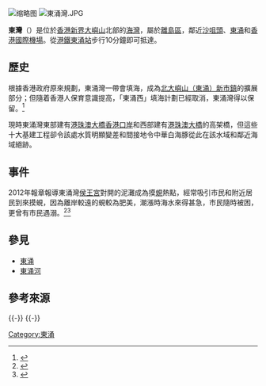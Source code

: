 [[File:東涌灣2022.jpg|缩略图]]
[[File:東涌灣.JPG|thumb]]

'''東{{ruby|涌|-{zh-tw:ㄔㄨㄥ; zh-cn:chong; zh-hk:chung1}-}}灣'''（{{lang-en|Tung Chung Bay}}）是位於[[香港|香港]][[新界|新界]][[大嶼山|大嶼山]]北部的[[海灣|海灣]]，屬於[[離島區|離島區]]，鄰近[[沙咀頭|沙咀頭]]、[[東涌_(香港)|東涌]]和[[香港國際機場|香港國際機場]]。從[[港鐵|港鐵]][[東涌站_(東涌綫)|東涌站]]步行10分鐘即可抵達。

== 歷史 ==
根據香港政府原來規劃，東涌灣一帶會填海，成為[[北大嶼山新市鎮|北大嶼山（東涌）新市鎮]]的擴展部分；但隨着香港人保育意識提高，「東涌西」填海計劃已經取消，東涌灣得以保留。<ref>{{Cite web|title=東涌西棄填海 建宅減5,000 - 香港文匯報|url=http://paper.wenweipo.com/2014/08/16/YO1408160010.htm|access-date=2021-05-06|work=paper.wenweipo.com|archive-date=2014-08-20|archive-url=https://web.archive.org/web/20140820102435/http://paper.wenweipo.com/2014/08/16/YO1408160010.htm|dead-url=no}}</ref>

現時東涌灣東部建有[[港珠澳大橋香港口岸|港珠澳大橋香港口岸]]和西部建有[[港珠澳大橋|港珠澳大橋]]的高架橋，但這些十大基建工程卻令該處水質明顯變差和間接地令中華白海豚從此在該水域和鄰近海域絕跡。

== 事件 ==
2012年報章報導東涌灣[[東涌侯王古廟|侯王宮]]對開的泥灘成為摸[[蜆|蜆]]熱點，經常吸引市民和附近居民到來摸蜆，因為離岸較遠的蜆較為肥美，潮漲時海水來得甚急，市民隨時被困，更曾有市民遇溺。<ref>{{cite news|url=http://hk.apple.nextmedia.com/news/art/20120623/16452694|title=東涌灣奪命泥灘　水越深蜆越肥 五日賺一萬　摸蜆搵命博|date=2012-06-23|work=蘋果日報|accessdate=2012-09-16|quote=|archive-date=2016-03-04|archive-url=https://web.archive.org/web/20160304204819/http://hk.apple.nextmedia.com/news/art/20120623/16452694|dead-url=no}}</ref><ref>{{cite news|url=http://paper.wenweipo.com/2012/06/23/HK1206230013.htm|title=摸蜆翁溺斃 月內4宗死5人|date=2012-06-23|work=文匯報|accessdate=2012-09-16|quote=|archive-date=2016-03-04|archive-url=https://web.archive.org/web/20160304081338/http://paper.wenweipo.com/2012/06/23/HK1206230013.htm|dead-url=no}}</ref>

==參見==
*[[東涌_(香港)|東涌]]
*[[東涌河|東涌河]]

==參考來源==
{{Reflist}}
{{-}}
{{HK-geo-stub}}
{{-}}
{{香港海灣}}
[[Category:東涌|Category:東涌]]
